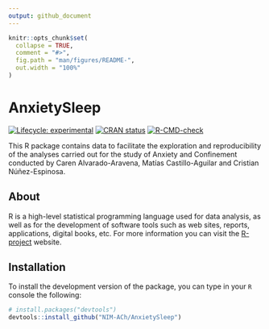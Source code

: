 ```yaml
---
output: github_document
---
```


<!-- README.md is generated from README.Rmd. Please edit that file -->

```r
knitr::opts_chunk$set(
  collapse = TRUE,
  comment = "#>",
  fig.path = "man/figures/README-",
  out.width = "100%"
)
```

# AnxietySleep

<!-- badges: start -->
[![Lifecycle: experimental](https://img.shields.io/badge/lifecycle-experimental-orange.svg)](https://lifecycle.r-lib.org/articles/stages.html#experimental)
[![CRAN status](https://www.r-pkg.org/badges/version/AnxietySleep)](https://CRAN.R-project.org/package=AnxietySleep)
[![R-CMD-check](https://github.com/NIM-ACh/AnxietySleep/workflows/R-CMD-check/badge.svg)](https://github.com/NIM-ACh/AnxietySleep/actions)
<!-- badges: end -->

This R package contains data to facilitate the exploration and reproducibility of the analyses carried out for the study of Anxiety and Confinement conducted by Caren Alvarado-Aravena, Matías Castillo-Aguilar and Cristian Núñez-Espinosa.

## About <i class="fab fa-r-project"></i>

R is a high-level statistical programming language used for data analysis, as well as for the development of software tools such as web sites, reports, applications, digital books, etc. For more information you can visit the [R-project](https://www.r-project.org/about.html) website.

## Installation

To install the development version of the package, you can type in your `R` console the following:

``` r
# install.packages("devtools")
devtools::install_github("NIM-ACh/AnxietySleep")
```

